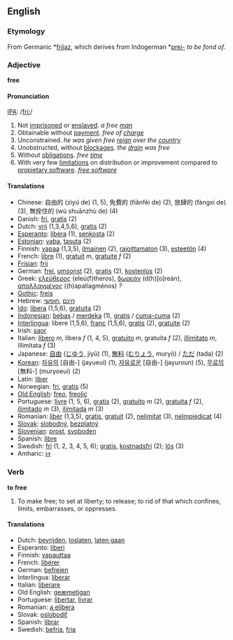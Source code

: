 == English ==
=== Etymology ===

From Germanic *[[frijaz]], which derives from Indogerman *[[prei-]] ''to be fond of''.

=== Adjective ===
'''free'''

====Pronunciation====
[[IPA]]: /[[Pronunciation guide|fri:]]/

# Not [[imprisoned]] or [[enslaved]]. ''a free [[man]]''
# Obtainable without [[payment]]. ''free of [[charge]]''
# Unconstrained. ''he was given free [[reign]] over the [[country]]''
# Unobstructed, without [[blockage|blockages]]. ''the [[drain]] was free''
# Without [[obligation]]s. ''free [[time]]''
# With very few [[limitations]] on distribution or improvement compared to [[propietary software]].  ''[http://www.gnu.org/philosophy/free-software-for-freedom.html free software]''

==== Translations ====

*Chinese: 自由的 (zìyú de) (1, 5), 免費的 (fiǎnfèi de) (2), 放肆的 (fàngxì de) (3), 無拴住的 (wú shuānzhù de) (4)
*Danish: [[fri]], [[gratis]] (2)
*Dutch: [[vrij]] (1,3,4,5,6), [[gratis]] (2)
*[[Esperanto]]: [[libera]] (1), [[senkosta]] (2)
*[[Estonian]]: [[vaba]], [[tasuta]] (2)
*Finnish: [[vapaa]] (1,3,5), [[ilmainen]] (2), [[rajoittamaton]] (3), [[esteetön]] (4)
*French: [[libre]] (1), [[gratuit]] ''m'', [[gratuite]] ''f'' (2)
*[[Frisian]]: [[frij]]
*German: [[frei]], [[umsonst]] (2), [[gratis]] (2), [[kostenlos]] (2)
*Greek: [[ελεύθερος]] (ele&uacute;(f)theros), [[δωρεάν]] (d(h)[o]re&aacute;n), [[απαλλαγμένος]] ((h)apallagm&eacute;nos) ''?''
*[[Gothic]]: [[freis]]
*Hebrew: [[חינם]] ,[[חופשי]] 
*[[Ido]]: [[libera]] (1,5,6), [[gratuita]] (2)
*[[Indonesian]]: [[bebas]] / [[merdeka]] (1), [[gratis]] / [[cuma-cuma]] (2)
*[[Interlingua]]: libere (1,5,6), [[franc]] (1,5,6), [[gratis]] (2), [[gratuite]] (2)
*Irish: [[saor]]
*Italian: [[lìbero]] ''m'', libera ''f'' (1, 4, 5), [[gratuito]] ''m'', gratuita ''f'' (2), [[illimitato]] ''m'', illimitata ''f'' (3)
*Japanese: [[自由]] ([[じゆう]], jiyū) (1), [[無料]] ([[むりょう]], muryō) / [[ただ]] (tada) (2)
*[[Korean]]: [[자유의]] [自由-] (jayueui) (1), [[자유로운]] [自由-] (jayuroun) (5), [[무료의]] [無料-] (muryoeui) (2)
*Latin: [[liber]]
*Norwegian: [[fri]], [[gratis]] (5)
*[[Old English]]: [[freo]], [[freolic]]
*Portuguese: [[livre]] (1, 5, 6), [[gratis]] (2), [[gratuito]] ''m'' (2), [[gratuita]] ''f'' (2), [[ilimitado]] ''m'' (3), [[ilimitada]] ''m'' (3)
*Romanian: [[liber]] (1,3,5), [[gratis]], [[gratuit]] (2), [[nelimitat]] (3), [[neîmpiedicat]] (4) 
*[[Slovak]]: [[slobodný]], [[bezplatný]]
*[[Slovenian]]: [[prost]], [[svoboden]]
*Spanish: [[libre]]
*Swedish: [[fri]] (1, 2, 3, 4, 5, 6); [[gratis]], [[kostnadsfri]] (2); [[lös]] (3)
*Amharic: [[ነፃ]]
=== Verb ===
'''to free'''
# To make free; to set at liberty; to release; to rid of that which confines, limits, embarrasses, or oppresses.

==== Translations ====

*Dutch: [[bevrijden]], [[loslaten]], [[laten gaan]]
*Esperanto: [[liberi]]
*Finnish: [[vapauttaa]]
*French: [[libérer]]
*German: [[befreien]]
*Interlingua: [[liberar]]
*Italian: [[liberare]]
*Old English: [[geæmetigan]]
*Portuguese: [[libertar]], [[livrar]]
*Romanian: [[a elibera]]
*Slovak: [[oslobodiť]]
*Spanish: [[librar]]
*Swedish: [[befria]], [[fria]]